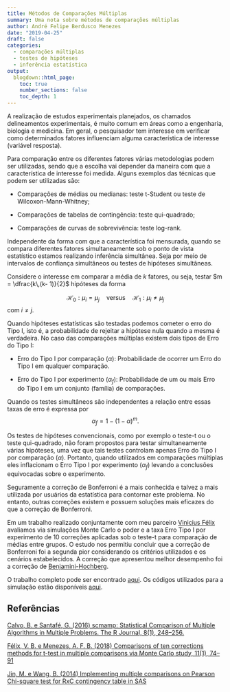 ```yaml
---
title: Métodos de Comparações Múltiplas
summary: Uma nota sobre métodos de comparações múltiplas
author: André Felipe Berdusco Menezes
date: "2019-04-25"
draft: false
categories:
  - comparações múltiplas
  - testes de hipóteses
  - inferência estatística
output:
  blogdown::html_page:
    toc: true
    number_sections: false
    toc_depth: 1
---
```


A realização de estudos experimentais planejados, os chamados delineamentos experimentais,
é muito comum em áreas como a engenharia, biologia e medicina.
Em geral, o pesquisador tem interesse em verificar como determinados fatores
influenciam alguma característica de interesse (variável resposta).

Para comparação entre os diferentes fatores várias metodologias podem ser utilizadas,
sendo que a escolha vai depender da maneira com que a característica de interesse foi medida.
Alguns exemplos das técnicas que podem ser utilizadas são:

 - Comparações de médias ou medianas: teste t-Student ou teste de Wilcoxon-Mann-Whitney;

 - Comparações de tabelas de contingência: teste qui-quadrado;

 - Comparações de curvas de sobrevivência: teste log-rank.

Independente da forma com que a característica foi mensurada,
quando se compara diferentes fatores simultaneamente sob o ponto de vista estatístico
estamos realizando inferência simultânea. Seja por meio de
intervalos de confiança simultâneos ou testes de hipóteses simultâneas.

Considere o interesse em comparar a média de $k$ fatores, ou seja,
testar $m = \dfrac{k\,(k- 1)}{2}$ hipóteses da forma

$$
\mathcal{H}_0: \mu_i = \mu_j \quad \text{versus} \quad
\mathcal{H}_1: \mu_i \neq \mu_j
$$
com $i \neq j$.

Quando hipóteses estatísticas são testadas podemos cometer o erro do Tipo I, isto é,
a probabilidade de rejeitar a hipótese nula quando a mesma é verdadeira.
No caso das comparações múltiplas existem dois tipos de Erro do Tipo I:

 - Erro do Tipo I por comparação ($\alpha$): Probabilidade de ocorrer um Erro do Tipo I em qualquer comparação.

 - Erro do Tipo I por experimento ($\alpha_f$): Probabilidade de um ou mais Erro do Tipo I em um conjunto (família) de comparações.

Quando os testes simultâneos são independentes a relação entre essas taxas de erro é expressa por
$$
\alpha_f = 1 - (1 - \alpha)^m.
$$

Os testes de hipóteses convencionais, como por exemplo o teste-t ou o teste qui-quadrado,
não foram propostos para testar simultaneamente várias hipóteses, uma vez que tais testes controlam
apenas Erro do Tipo I por comparação ($\alpha$). Portanto, quando utilizados em comparações múltiplas eles inflacionam
o Erro Tipo I por experimento ($\alpha_f$) levando a conclusões equivocadas sobre o experimento.

Seguramente a correção de Bonferroni é a mais conhecida e talvez a mais utilizada por usuários da estatística
para contornar este problema.
No entanto, outras correções existem e possuem soluções mais eficazes do que a correção de Bonferroni.

Em um trabalho realizado conjuntamente com meu parceiro [Vinicius Félix](https://twitter.com/H0Vinicius) avaliamos via simulações Monte Carlo o poder e a taxa Erro Tipo I por experimento de 10 correções aplicadas sob o teste-t para comparação de médias entre grupos. O estudo nos permitiu concluir que a correção de Bonferroni foi a segunda pior considerando os critérios utilizados e os cenários estabelecidos. A correção que apresentou melhor desempenho foi a correção de [Benjamini-Hochberg](https://en.wikipedia.org/wiki/False_discovery_rate).

O trabalho completo pode ser encontrado [aqui](/pdf/2018-corrections-t-test.pdf).
Os códigos utilizados para a simulação estão disponíveis [aqui](https://github.com/AndrMenezes/mcp/tree/master/Scripts/paper).

## Referências
[Calvo, B. e Santafé, G. (2016) scmamp: Statistical Comparison of Multiple Algorithms in Multiple Problems. The R Journal, 8(1), 248--256.](https://journal.r-project.org/archive/2016/RJ-2016-017/index.html)

[Félix, V. B. e Menezes, A. F. B. (2018) Comparisons of ten corrections methods for t-test in multiple comparisons via Monte Carlo study, 11(1), 74--91](http://siba-ese.unisalento.it/index.php/ejasa/article/view/17017)

[Jin, M. e Wang, B. (2014) Implementing multiple comparisons on Pearson Chi-square test for RxC contingency table in SAS](/pdf/Implementing Multiple Comparisons on Pearson Chi-square Test.pdf)
